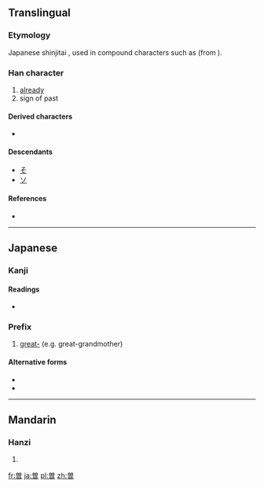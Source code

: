 {{also|曾}}
==Translingual==

===Etymology===
Japanese shinjitai {{Han simp|曾}}, used in compound characters such as {{lang|ja|[[増]]}} (from {{Hani|増}}).

===Han character===
{{Han char|rn=72|rad=日|as=07|sn=11|four=|canj=金田日 (CWA), X金田日 (XCWA)}}

# [[already]]
# sign of past

====Derived characters====
* {{lang|ja|[[僧]] [[憎]] [[増]] [[層]] [[噌]]}} {{qualifier|Japanese shinjitai}}

====Descendants====
* [[そ]]
* [[ソ]]

====References====
* {{Han ref|kx=0503.021|hdz=21514.061|uh=66FD|ud=26365}}

----

==Japanese==

===Kanji===
{{ja-kanji|grade=c|rs=日07}}

====Readings====
* {{ja-readings|on=[[ぞ]] (zo), [[そう]] (sō), [[そ]] (so)|kun=[[かって]] (katte), [[すなわち]] (sunawachi)}}

===Prefix===
{{ja-pos|k|prefix|hira=そう|rom=sō}}

# [[great-]] (e.g. great-grandmother)

====Alternative forms====
* {{l|ja|ひい}}
* {{l|ja|ひ}}

----

==Mandarin==

===Hanzi===
{{cmn-hanzi|pin=[[cēng]] ([[ceng1]]), [[zēng]] ([[zeng1]])|wg=ts'eng<sup>1</sup>, tseng<sup>1</sup>}}

# {{defn|lang=cmn|sort=日07}}

[[fr:曽]]
[[ja:曽]]
[[pl:曽]]
[[zh:曽]]